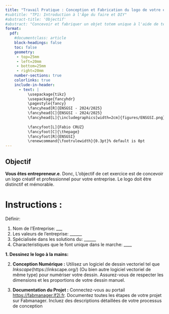 ```yaml
---
title: "Travail Pratique : Conception et Fabrication du logo de votre enterprise"
#subtitle: "TP1: Introduction à l'Âge du faire et DIY"
#abstract-title: 'Objectif'
#abstract: "Concevoir et fabriquer un objet totem unique à l'aide de techniques de dessin à la main et de conception assistée par ordinateur, puis fabriquer un moule à l'aide de la découpe laser pour être utilisé avec la machine Holipresse."
format:
  pdf:
    #documentclass: article
    block-headings: false
    toc: false 
    geometry:
     - top=25mm
     - left=20mm
     - bottom=25mm
     - right=20mm     
    number-sections: true
    colorlinks: true    
    include-in-header:
      - text: |
          \usepackage{tikz}
          \usepackage{fancyhdr}
          \pagestyle{fancy}          
          \fancyhead[R]{ENSGSI - 2024/2025}
          \fancyhead[C]{ENSGSI - 2024/2025}
          \fancyhead[L]{\includegraphics[width=2cm]{figures/ENSGSI.png}}
          
          \fancyfoot[L]{Fabio CRUZ}
          \fancyfoot[C]{\thepage}
          \fancyfoot[R]{ENSGSI}
          \renewcommand{\footrulewidth}{0.3pt}% default is 0pt
---
```



\thispagestyle{fancy}


\vspace{-2cm}
::: {.callout-tip}
## **Objectif**
**Vous êtes entrepreneur.e**. Donc, L'objectif de cet exercice est de concevoir un logo créatif et professionnel pour votre entreprise.
Le logo doit être distinctif et mémorable. 
:::

# Instructions :

Définir: 

1. Nom de l'Entreprise: ___
1. Les valeurs de l'entreprise: ______
1. Spécialisée dans les solutions du: ______
1. Characteristiques que le font unique dans le marche: ____


**1. Dessinez le logo à la mains:** 

\begin{center}
\begin{tikzpicture}
\draw (0,0) rectangle (10,10) node[pos=.5] {};
\end{tikzpicture}
\end{center}


2. **Conception Numérique :** Utilisez un logiciel de dessin vectoriel tel que *Inkscape*(https://inkscape.org/) (Ou bien autre logiciel vectoriel de même type) pour numériser votre dessin. Assurez-vous de respecter les dimensions et les proportions de votre dessin manuel.

3. **Documentation du Projet :** Connectez-vous au portail [https://fabmanager.lf2l.fr](https://fabmanager.lf2l.fr). Documentez toutes les étapes de votre projet sur Fabmanager. Incluez des descriptions détaillées de votre processus de conception


